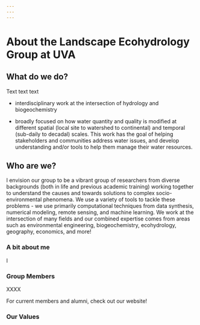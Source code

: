 ```yaml
---
---
---
```


# About the Landscape Ecohydrology Group at UVA

## What do we do?

Text text text

-   interdisciplinary work at the intersection of hydrology and biogeochemistry

-   broadly focused on how water quantity and quality is modified at different spatial (local site to watershed to continental) and temporal (sub-daily to decadal) scales. This work has the goal of helping stakeholders and communities address water issues, and develop understanding and/or tools to help them manage their water resources.

## Who are we?

I envision our group to be a vibrant group of researchers from diverse backgrounds (both in life and previous academic training) working together to understand the causes and towards solutions to complex socio-environmental phenomena. We use a variety of tools to tackle these problems - we use primarily computational techniques from data synthesis, numerical modeling, remote sensing, and machine learning. We work at the intersection of many fields and our combined expertise comes from areas such as environmental engineering, biogeochemistry, ecohydrology, geography, economics, and more!

### A bit about me {.unnumbered}

I

### Group Members {.unnumbered}

XXXX

For current members and alumni, check out our website!

### Our Values {.unnumbered}
